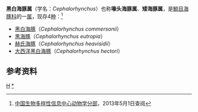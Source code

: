 {{Automatic Taxobox
| taxon = Cephalorhynchus
| authority = [[约翰·爱德华·格雷|Gray]]，1846
| image =Commdolph01.jpg
| image_caption = [[黑白海豚|黑白海豚]]（''Cephalorhynchus commersonii''）
}}
'''黑白海豚属'''（学名：''Cephalorhynchus''）也称'''喙头海豚属'''、'''矮海豚属'''，是[[鯨目|鯨目]][[海豚科|海豚科]]的一[[属_(生物)|属]]，现存4[[物种|种]]：<ref>[http://zd1.brim.ac.cn/Mnamelist.asp?x_L_name=Cephalorhynchus&z_L_name=LIKE%2C%27%25%2C%25%27 中国生物多样性信息中心动物学分部]{{dead link|date=2018年5月 |bot=InternetArchiveBot |fix-attempted=yes }}，2013年5月1日查阅</ref>
*[[黑白海豚|黑白海豚]]（''Cephalorhynchus commersonii''）
*[[黑海豚|黑海豚]]（''Cephalorhynchus eutropia''）
*[[赫氏海豚|赫氏海豚]]（''Cephalorhynchus heavisidii''）
*[[大西洋黑白海豚|大西洋黑白海豚]]（''Cephalorhynchus hectori''）

==参考资料==
{{reflist}}
{{齒鯨小目|D.}}
{{taxonbar}}
[[Category:_1846年描述的分类群|H]]
[[Category:黑白海豚属|*]]